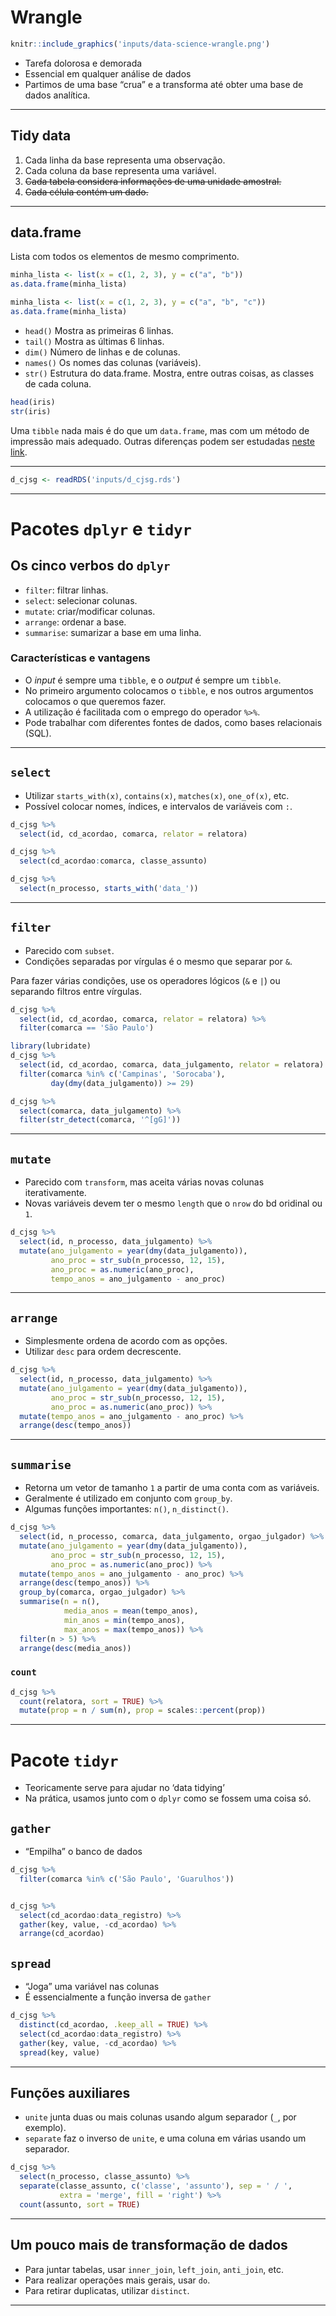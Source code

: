 # Wrangle

```r
knitr::include_graphics('inputs/data-science-wrangle.png')
```

- Tarefa dolorosa e demorada
- Essencial em qualquer análise de dados
- Partimos de uma base "crua" e a transforma até obter uma base de dados analítica. 

----------------------------------------------------------------------

## Tidy data

1. Cada linha da base representa uma observação.
2. Cada coluna da base representa uma variável.
3. ~~Cada tabela considera informações de uma unidade amostral.~~
3. ~~Cada célula contém um dado.~~

----------------------------------------------------------------------

## data.frame

Lista com todos os elementos de mesmo comprimento.

```r
minha_lista <- list(x = c(1, 2, 3), y = c("a", "b"))
as.data.frame(minha_lista)
```

```r
minha_lista <- list(x = c(1, 2, 3), y = c("a", "b", "c"))
as.data.frame(minha_lista)
```

- `head()` Mostra as primeiras 6 linhas.
- `tail()` Mostra as últimas 6 linhas.
- `dim()` Número de linhas e de colunas.
- `names()` Os nomes das colunas (variáveis).
- `str()` Estrutura do data.frame. Mostra, entre outras coisas, as classes de cada coluna.

```r
head(iris)  
str(iris)
```

Uma `tibble` nada mais é do que um `data.frame`, mas com um método de impressão mais adequado. Outras diferenças podem ser estudadas [neste link](http://r4ds.had.co.nz/tibbles.html).

---------------------------------------------------

```r
d_cjsg <- readRDS('inputs/d_cjsg.rds')
```

---------------------------------------------------

# Pacotes `dplyr` e `tidyr`

## Os cinco verbos do `dplyr`

- `filter`: filtrar linhas.
- `select`: selecionar colunas.
- `mutate`: criar/modificar colunas.
- `arrange`: ordenar a base.
- `summarise`: sumarizar a base em uma linha.

### Características e vantagens

- O _input_  é sempre uma `tibble`, e o _output_  é sempre um `tibble`.
- No primeiro argumento colocamos o `tibble`, e nos outros argumentos colocamos o que queremos fazer.
- A utilização é facilitada com o emprego do operador `%>%`.
- Pode trabalhar com diferentes fontes de dados, como bases relacionais (SQL).

---------------------------------------------------

## `select`

- Utilizar `starts_with(x)`, `contains(x)`, `matches(x)`, `one_of(x)`, etc.
- Possível colocar nomes, índices, e intervalos de variáveis com `:`.

```r
d_cjsg %>% 
  select(id, cd_acordao, comarca, relator = relatora)
```

```r
d_cjsg %>% 
  select(cd_acordao:comarca, classe_assunto)
```

```r
d_cjsg %>% 
  select(n_processo, starts_with('data_'))
```

---------------------------------------------------

## `filter`

- Parecido com `subset`.
- Condições separadas por vírgulas é o mesmo que separar por `&`.

Para fazer várias condições, use os operadores lógicos (`&` e `|`) ou separando filtros entre vírgulas.

```r
d_cjsg %>% 
  select(id, cd_acordao, comarca, relator = relatora) %>% 
  filter(comarca == 'São Paulo')
```

```r
library(lubridate)
d_cjsg %>% 
  select(id, cd_acordao, comarca, data_julgamento, relator = relatora) %>% 
  filter(comarca %in% c('Campinas', 'Sorocaba'),
         day(dmy(data_julgamento)) >= 29)
```

```r
d_cjsg %>% 
  select(comarca, data_julgamento) %>% 
  filter(str_detect(comarca, '^[gG]'))
```

---------------------------------------------------

## `mutate`

- Parecido com `transform`, mas aceita várias novas colunas iterativamente.
- Novas variáveis devem ter o mesmo `length` que o `nrow` do bd oridinal ou `1`.

```r
d_cjsg %>% 
  select(id, n_processo, data_julgamento) %>% 
  mutate(ano_julgamento = year(dmy(data_julgamento)),
         ano_proc = str_sub(n_processo, 12, 15),
         ano_proc = as.numeric(ano_proc),
         tempo_anos = ano_julgamento - ano_proc)
```


---------------------------------------------------

## `arrange`

- Simplesmente ordena de acordo com as opções.
- Utilizar `desc` para ordem decrescente.

```r
d_cjsg %>% 
  select(id, n_processo, data_julgamento) %>% 
  mutate(ano_julgamento = year(dmy(data_julgamento)),
         ano_proc = str_sub(n_processo, 12, 15),
         ano_proc = as.numeric(ano_proc)) %>% 
  mutate(tempo_anos = ano_julgamento - ano_proc) %>% 
  arrange(desc(tempo_anos))
```

---------------------------------------------------

## `summarise`

- Retorna um vetor de tamanho `1` a partir de uma conta com as variáveis.
- Geralmente é utilizado em conjunto com `group_by`.
- Algumas funções importantes: `n()`, `n_distinct()`.

```r
d_cjsg %>% 
  select(id, n_processo, comarca, data_julgamento, orgao_julgador) %>% 
  mutate(ano_julgamento = year(dmy(data_julgamento)),
         ano_proc = str_sub(n_processo, 12, 15),
         ano_proc = as.numeric(ano_proc)) %>% 
  mutate(tempo_anos = ano_julgamento - ano_proc) %>% 
  arrange(desc(tempo_anos)) %>% 
  group_by(comarca, orgao_julgador) %>% 
  summarise(n = n(),
            media_anos = mean(tempo_anos),
            min_anos = min(tempo_anos),
            max_anos = max(tempo_anos)) %>% 
  filter(n > 5) %>% 
  arrange(desc(media_anos))
```

### `count`

```r
d_cjsg %>% 
  count(relatora, sort = TRUE) %>% 
  mutate(prop = n / sum(n), prop = scales::percent(prop))
```

---------------------------------------------------

# Pacote `tidyr`

- Teoricamente serve para ajudar no 'data tidying'
- Na prática, usamos junto com o `dplyr` como se fossem uma coisa só.

## `gather`

- "Empilha" o banco de dados

```r
d_cjsg %>% 
  filter(comarca %in% c('São Paulo', 'Guarulhos'))


d_cjsg %>% 
  select(cd_acordao:data_registro) %>% 
  gather(key, value, -cd_acordao) %>% 
  arrange(cd_acordao)
```

## `spread`

- "Joga" uma variável nas colunas
- É essencialmente a função inversa de `gather`

```r
d_cjsg %>% 
  distinct(cd_acordao, .keep_all = TRUE) %>% 
  select(cd_acordao:data_registro) %>% 
  gather(key, value, -cd_acordao) %>% 
  spread(key, value)
```

-----------------------------------------------------

## Funções auxiliares

- `unite` junta duas ou mais colunas usando algum separador (`_`, por exemplo).
- `separate` faz o inverso de `unite`, e uma coluna em várias usando um separador.

```r
d_cjsg %>% 
  select(n_processo, classe_assunto) %>% 
  separate(classe_assunto, c('classe', 'assunto'), sep = ' / ', 
           extra = 'merge', fill = 'right') %>% 
  count(assunto, sort = TRUE)
```

-----------------------------------------------------

## Um pouco mais de transformação de dados

- Para juntar tabelas, usar `inner_join`, `left_join`, `anti_join`, etc.
- Para realizar operações mais gerais, usar `do`.
- Para retirar duplicatas, utilizar `distinct`.

-----------------------------------------------------

